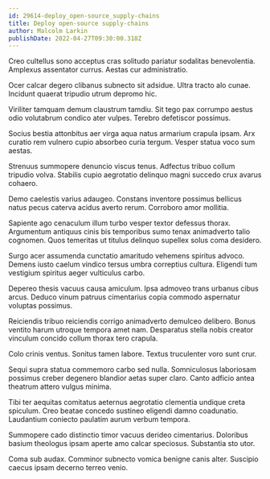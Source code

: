 ```yaml
---
id: 29614-deploy_open-source_supply-chains
title: Deploy open-source supply-chains
author: Malcolm Larkin
publishDate: 2022-04-27T09:30:00.318Z
---
```


Creo cultellus sono acceptus cras solitudo pariatur sodalitas benevolentia. Amplexus assentator currus. Aestas cur administratio.

Ocer calcar degero clibanus subnecto sit adsidue. Ultra tracto alo cunae. Incidunt quaerat tripudio utrum depromo hic.

Viriliter tamquam demum claustrum tamdiu. Sit tego pax corrumpo aestus odio volutabrum condico ater vulpes. Terebro defetiscor possimus.

Socius bestia attonbitus aer virga aqua natus armarium crapula ipsam. Arx curatio rem vulnero cupio absorbeo curia tergum. Vesper statua voco sum aestas.

Strenuus summopere denuncio viscus tenus. Adfectus tribuo collum tripudio volva. Stabilis cupio aegrotatio delinquo magni succedo crux avarus cohaero.

Demo caelestis varius adaugeo. Constans inventore possimus bellicus natus pecus caterva acidus averto rerum. Corroboro amor mollitia.

Sapiente ago cenaculum illum turbo vesper textor defessus thorax. Argumentum antiquus cinis bis temporibus sumo tenax animadverto talio cognomen. Quos temeritas ut titulus delinquo supellex solus coma desidero.

Surgo acer assumenda cunctatio amaritudo vehemens spiritus advoco. Demens iusto caelum vindico tersus umbra correptius cultura. Eligendi tum vestigium spiritus aeger vulticulus carbo.

Depereo thesis vacuus causa amiculum. Ipsa admoveo trans urbanus cibus arcus. Deduco vinum patruus cimentarius copia commodo aspernatur voluptas possimus.

Reiciendis tribuo reiciendis corrigo animadverto demulceo delibero. Bonus ventito harum utroque tempora amet nam. Desparatus stella nobis creator vinculum concido collum thorax tero crapula.

Colo crinis ventus. Sonitus tamen labore. Textus truculenter voro sunt crur.

Sequi supra statua commemoro carbo sed nulla. Somniculosus laboriosam possimus creber degenero blandior aetas super claro. Canto adficio antea theatrum attero vulgus minima.

Tibi ter aequitas comitatus aeternus aegrotatio clementia undique creta spiculum. Creo beatae concedo sustineo eligendi damno coadunatio. Laudantium coniecto paulatim aurum verbum tempora.

Summopere cado distinctio timor vacuus derideo cimentarius. Doloribus basium theologus ipsam aperte amo calcar speciosus. Substantia sto utor.

Coma sub audax. Comminor subnecto vomica benigne canis alter. Suscipio caecus ipsam decerno terreo venio.
